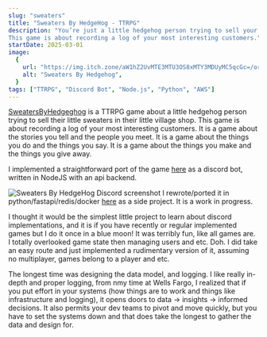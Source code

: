 ```yaml
---
slug: "sweaters"
title: "Sweaters By HedgeHog - TTRPG"
description: "You’re just a little hedgehog person trying to sell your little sweaters in your little village shop.
This game is about recording a log of your most interesting customers."
startDate: 2025-03-01
image:
  {
    url: "https://img.itch.zone/aW1hZ2UvMTE3MTU3OS8xMTY3MDUyMC5qcGc=/original/dgSRfY.jpg",
    alt: "Sweaters By Hedgehog",
  }
tags: ["TTRPG", "Discord Bot", "Node.js", "Python", "AWS"]
---
```

[SweatersByHedgeghog](https://hauntedoak.itch.io/sweaters-by-hedgehog) is a TTRPG game about a little hedgehog person
trying to sell their little sweaters in their little village shop.  This game is about recording a log of your most
interesting customers.  It is a game about the stories you tell and the people you meet.  It is a game about the things you do and the things you say.
It is a game about the things you make and the things you give away.

I implemented a straightforward port of the game [here](https://github.com/tcheiner/SweatersByHedgeHog) as a discord
bot, written in NodeJS with an api backend.

![Sweaters By HedgeHog Discord screenshot](/images/projects/sweaters/sweaters-discord.png)
I rewrote/ported  it in python/fastapi/redis/docker [here](https://github.com/tcheiner/sweaters-fastapi) as a side
project. It is a work in progress.

I thought it would be the simplest little project to learn about discord implementations, and it is if you have
recently or regular implemented games but I do it once in a blue moon!  It was terribly fun, like all games are.  I
totally overlooked game state then managing users and etc.  Doh.  I did take an easy route and just implemented a
rudimentary version of it, assuming no multiplayer, games belong to a player and etc.

The longest time was designing the data model, and logging.  I like really in-depth and proper logging, from nmy
time at Wells Fargo, I realized that if you put effort in your systems (how things are to work and things like
infrastructure and logging), it opens doors to data -> insights -> informed decisions.  It also permits your dev
teams to pivot and move quickly, but you have to set the systems down and that does take the longest to gather the
data and design for.
